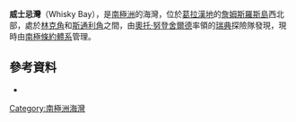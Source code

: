 {{coord|63|53|S|58|9|W|display=title}}

'''威士忌灣'''（Whisky Bay），是[[南極洲|南極洲]]的海灣，位於[[葛拉漢地|葛拉漢地]]的[[詹姆斯羅斯島|詹姆斯羅斯島]]西北部，處於[[林克角|林克角]]和[[斯通利角|斯通利角]]之間，由[[奧托·努登舍爾德|奧托·努登舍爾德]]率領的[[瑞典|瑞典]]探險隊發現，現時由[[南極條約體系|南極條約體系]]管理。

==參考資料==
*{{usgs-gazetteer}}

{{DEFAULTSORT:Whisky Bay}}
[[Category:南極洲海灣|Category:南極洲海灣]]


{{JamesRossIsland-geo-stub}}